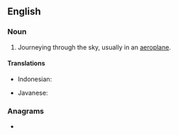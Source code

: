 ==English==

===Noun===
{{en-noun|-}}

# Journeying through the sky, usually in an [[aeroplane]].

====Translations====
{{trans-top|journeying through the sky, usually in an [[aeroplane]]}}
* Indonesian: {{t|id|perjalanan udara}}
{{trans-mid}}
* Javanese: {{t|jv|lampah anggegana|sc=Java}}
{{trans-bottom}}

===Anagrams===
* {{anagrams|en|Valtierra}}